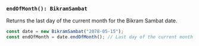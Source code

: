 ### `endOfMonth(): BikramSambat`

Returns the last day of the current month for the Bikram Sambat date.

```jsx
const date = new BikramSambat("2078-05-15");
const endOfMonth = date.endOfMonth(); // Last day of the current month
```
